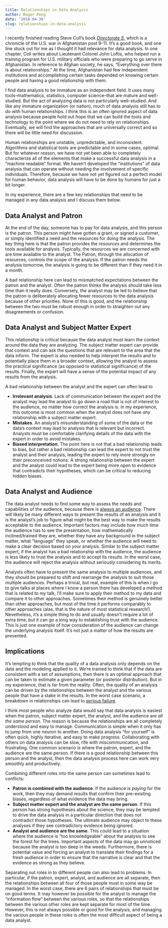 ```yaml
---
title: Relationships in Data Analysis
author: Roger Peng
date: '2018-04-30'
slug: relationships-in-data-analysis
---
```


I recently finished reading Steve Coll’s book [*Directorate S*](https://www.penguinrandomhouse.com/books/529288/directorate-s-by-steve-coll/9781594204586/), which is a chronicle of the U.S. war in Afghanistan post 9-11. It’s a good book, and one line stuck out for me as I thought it had relevance for data analysis. In one chapter, Coll writes about Lieutenant Colonel John Loftis, who helped run a training program for U.S. military officials who were preparing to go serve in Afghanistan. In reference to Afghan society, he says, "Everything over there is about relationships." At the time, Afghanistan had few independent institutions and accomplishing certain tasks depended on knowing certain people and having a good relationship with them. 

I find data analysis to be immature as an independent field. It uses many tools--mathematics, statistics, computer science--that are mature and well-studied. But the act of analyzing data is not particularly well-studied. And like any immature organization (or nation), much of data analysis still has to do with human relationships. I think this is an often ignored aspect of data analysis because people hold out hope that we can build the tools and technology to the point where we do not need to rely on relationships. Eventually, we will find the approaches that are universally correct and so there will be little need for discussion.

Human relationships are unstable, unpredictable, and inconsistent. Algorithms and statistical tools are predictable and in some cases, optimal. But for whatever reason, we have not yet been able to completely characterize all of the elements that make a successful data analysis in a "machine readable" format. We haven’t developed the “institutions” of data analysis that can operate without needing the involvement of specific individuals. Therefore, because we have not yet figured out a perfect model for human behavior, data analysis will have to be done by humans for just a bit longer. 

In my experience, there are a few key relationships that need to be managed in any data analysis and I discuss them below.

## Data Analyst and Patron

At the end of the day, someone has to pay for data analysis, and this person is the patron. This person might have gotten a grant, or signed a customer, or simply identified a need and the resources for doing the analysis. The key thing here is that the patron provides the *resources* and determines the tools available for analysis. Typically, the resources we are concerned with are time available to the analyst. The Patron, through the allocation of resources, controls the scope of the analysis. If the patron needs the analysis tomorrow, the analysis is going to be different than if they need it in a month.

A bad relationship here can lead to mismatched expectations between the patron and the analyst. Often the patron thinks the analysis should take less time than it really does. Conversely, the analyst may be led to believe that the patron is deliberately allocating fewer resources to the data analysis because of other priorities. None of this is good, and the relationship between the two must be robust enough in order to straighten out any disagreements or confusion.

## Data Analyst and Subject Matter Expert 

This relationship is critical because the data analyst must learn the context around the data they are analyzing. The subject matter expert can provide that context and can ask the questions that are relevant to the area that the data inform. The expert is also needed to help interpret the results and to potentially place them in a broader context, allowing the analyst to assess the practical significance (as opposed to statistical significance) of the results. Finally, the expert will have a sense of the potential impact of any results from the analysis.

A bad relationship between the analyst and the expert can often lead to

* **Irrelevant analysis**. Lack of communication between the expert and the analyst may lead the analyst to go down a road that is not of interest to the audience, no matter how correct the analysis is. In my experience, this outcome is most common when the analyst does not have *any* relationship with a subject matter expert.
* **Mistakes**. An analyst’s misunderstanding of some of the data or the data’s context may lead to analysis that is relevant but incorrect. Analysts must be comfortable clarifying details of the data with the expert in order to avoid mistakes.
* **Biased interpretation**. The point here is not that a bad relationship leads to bias, but rather a bad relationship can lead the expert to not *trust* the analyst and their analysis, leading the expert to rely more strongly on their preconceived notions. A strong relationship between the expert and the analyst could lead to the expert being more open to evidence that contradicts their hypotheses, which can be critical to reducing hidden biases.

## Data Analyst and Audience

The data analyst needs to find some way to assess the needs and capabilities of the audience, because there is [always an audience](https://simplystatistics.org/2018/04/17/what-is-a-successful-data-analysis/). There will likely be many different ways to present the results of an analysis and it is the analyst’s job to figure what might be the best way to make the results acceptable to the audience. Important factors may include how much time the audience has to see the presentation, how mathematically inclined/trained they are, whether they have any background in the subject matter, what “language” they speak, or whether the audience will need to make a clear decision based on your analysis. Similar to the subject matter expert, if the analyst has a bad relationship with the audience, the audience is less likely to trust the analysis and to accept its results. In the worst case, the audience will reject the analysis without seriously considering its merits. 

Analysts often have to present the same analysis to multiple audiences, and they should be prepared to shift and rearrange the analysis to suit those multiple audiences. Perhaps a trivial, but real, example of this is when I go to give talks at places where I know a person there has developed a method that is related to my talk, I’ll make sure to apply their method to my data and compare it to other approaches. Sometimes their method is genuinely better than other approaches, but most of the time it performs comparably to other approaches (alas, that is the nature of most statistical research!). Nevetheless, it’s a simple thing to do and usually doesn’t require a lot of extra time, but it can go a long way to establishing trust with the audience. This is just one example of how consideration of the audience can change the underlying analysis itself. It’s not just a matter of how the results are presented.

## Implications

It’s tempting to think that the quality of a data analysis only depends on the data and the modeling applied to it. We’re trained to think that if the data are consistent with a set of assumptions, then there is an optimal approach that can be taken to estimate a given parameter (or posterior distribution). But in my experience, that is far from the reality. Often, the quality of an analysis can be driven by the relationships between the analyst and the various people that have a stake in the results. In the worst case scenario, a breakdown in relationships can lead to [serious failure](https://simplystatistics.org/2018/04/23/what-can-we-learn-from-data-analysis-failures/).

I think most people who analyze data would say that data analysis is easiest when the patron, subject matter expert, the analyst, and the audience are *all the same person*. The reason is because the relationships are all completely understood and easy to manage. Communication is simple when it only has to jump from one neuron to another. Doing data analysis "for yourself" is often quick, highly iterative, and easy to make progress. Collaborating with others on data analysis can be slow, rife with miscommunication, and frustrating. One common scenario is where the patron, expert, and the audience are the same person. If there is a good relationship between this person and the analyst, then the data analysis process here can work very smoothly and productively. 

Combining different roles into the same person can sometimes lead to conflicts:

* **Patron is combined with the audience**. If the audience is *paying* for the work, then they may demand results that confirm their pre-existing biases, regardless of what evidence the data may bring. 
* **Subject matter expert and the analyst are the same person**. If this person has strong hypotheses about the science, they may be tempted to drive the data analysis in a particular direction that does not contradict those hypotheses. The ultimate audience may object to these analyses if they see contradictory evidence being ignored.
* **Analyst and audience are the same**. This could lead to a situation where the audience is "too knowledgeable" about the analysis to see the forest for the trees. Important aspects of the data may go unnoticed because the analyst is too deep in the weeds. Furthermore, there is potential value and forcing an analyst to translate their findings for a fresh audience in order to ensure that the narrative is clear and that the evidence as strong as they believe.

Separating out roles in to different people can also lead to problems. In particular, if the patron, expert, analyst, and audience are all separate, then the relationships between all four of those people must in some way be managed. In the worst case, there are 6 pairs of relationships that must be on good terms. It may however be possible for the analyst to manage the "information flow" between the various roles, so that the relationships between the various other roles are kept separate for most of the time. However, this is not always possible or good for the analysis, and managing the various people in these roles is often the most difficult aspect of being a data analyst.
